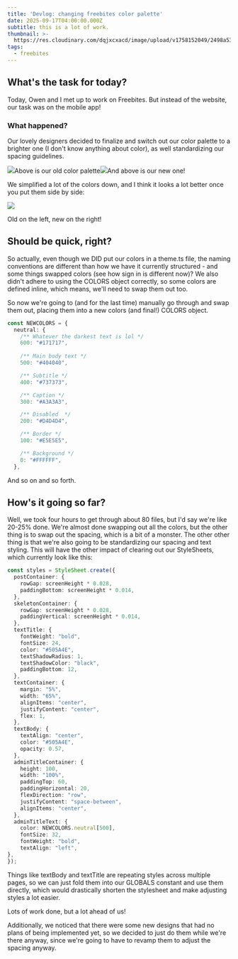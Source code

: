 ```yaml
---
title: 'Devlog: changing freebites color palette'
date: 2025-09-17T04:00:00.000Z
subtitle: this is a lot of work.
thumbnail: >-
  https://res.cloudinary.com/dqjxcxacd/image/upload/v1758152049/2498a537-db2e-4912-8c4e-642e2b9b90d3.png
tags:
  - freebites
---
```


## What's the task for today?

Today, Owen and I met up to work on Freebites. But instead of the website, our task was on the mobile app!

### What happened?

Our lovely designers decided to finalize and switch out our color palette to a brighter one (I don't know anything about color), as well standardizing our spacing guidelines. 

![](https://res.cloudinary.com/dqjxcxacd/image/upload/v1758152353/33f26dc7-9253-48b6-8ea1-8698b32bf873.png)Above is our old color palette![](https://res.cloudinary.com/dqjxcxacd/image/upload/v1758151879/81ff56bf-627a-45af-bcdd-082287544845.png)And above is our new one!

We simplified a lot of the colors down, and I think it looks a lot better once you put them side by side:

![](https://res.cloudinary.com/dqjxcxacd/image/upload/v1758152049/2498a537-db2e-4912-8c4e-642e2b9b90d3.png)

Old on the left, new on the right!

## Should be quick, right?

So actually, even though we DID put our colors in a theme.ts file, the naming conventions are different than how we have it currently structured - and some things swapped colors (see how sign in is different now)? We also didn't adhere to using the COLORS object correctly, so some colors are defined inline, which means, we'll need to swap them out too.

So now we're going to (and for the last time) manually go through and swap them out, placing them into a new colors (and final!) COLORS object.

```ts
const NEWCOLORS = {
  neutral: {
    /** Whatever the darkest text is lol */
    600: "#171717",
        
    /** Main body text */    
    500: "#404040",

    /** Subtitle */
    400: "#737373",

    /** Caption */
    300: "#A3A3A3",

    /** Disabled  */
    200: "#D4D4D4",

    /** Border */
    100: "#E5E5E5",

    /** Background */
    0: "#FFFFFF",
  },
```

And so on and so forth.

## How's it going so far?

Well, we took four hours to get through about 80 files, but I'd say we're like 20-25% done. We're almost done swapping out all the colors, but the other thing is to swap out the spacing, which is a bit of a monster. The other other thing is that we're also going to be standardizing our spacing and text styling. This will have the other impact of clearing out our StyleSheets, which currently look like this:


```ts
const styles = StyleSheet.create({
  postContainer: {
    rowGap: screenHeight * 0.028,
    paddingBottom: screenHeight * 0.014,
  },
  skeletonContainer: {
    rowGap: screenHeight * 0.028,
    paddingVertical: screenHeight * 0.014,
  },
  textTitle: {
    fontWeight: "bold",
    fontSize: 24,
    color: "#505A4E",
    textShadowRadius: 1,
    textShadowColor: "black",
    paddingBottom: 12,
  },
  textContainer: {
    margin: "5%",
    width: "65%",
    alignItems: "center",
    justifyContent: "center",
    flex: 1,
  },
  textBody: {
    textAlign: "center",
    color: "#505A4E",
    opacity: 0.57,
  },
  adminTitleContainer: {
    height: 100,
    width: "100%",
    paddingTop: 60,
    paddingHorizontal: 20,
    flexDirection: "row",
    justifyContent: "space-between",
    alignItems: "center",
  },
  adminTitleText: {
    color: NEWCOLORS.neutral[500],
    fontSize: 32,
    fontWeight: "bold",
    textAlign: "left",
},
});
```

Things like textBody and textTitle are repeating styles across multiple pages, so we can just fold them into our GLOBALS constant and use them directly, which would drastically shorten the stylesheet and make adjusting styles a lot easier.

Lots of work done, but a lot ahead of us!

Additionally, we noticed that there were some new designs that had no plans of being implemented yet, so we decided to just do them while we're there anyway, since we're going to have to revamp them to adjust the spacing anyway.
